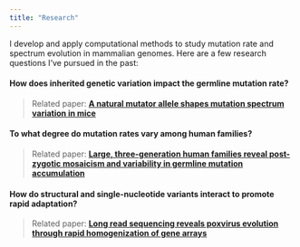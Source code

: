 ```yaml
---
title: "Research"
---
```


I develop and apply computational methods to study mutation rate and spectrum evolution in mammalian genomes. Here are a few research questions I've pursued in the past: 

#### How does inherited genetic variation impact the germline mutation rate?

> Related paper: [**A natural mutator allele shapes mutation spectrum variation in mice**](https://nature.com/articles/s41586-022-04701-5)

#### To what degree do mutation rates vary among human families?

> Related paper: [**Large, three-generation human families reveal post-zygotic mosaicism and variability in germline mutation accumulation**](https://elifesciences.org/articles/46922)

#### How do structural and single-nucleotide variants interact to promote rapid adaptation?

> Related paper: [**Long read sequencing reveals poxvirus evolution through rapid homogenization of gene arrays**](https://elifesciences.org/articles/35453)

